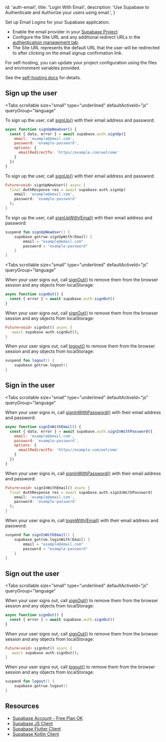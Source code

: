 
  id: 'auth-email',
  title: 'Login With Email',
  description: 'Use Supabase to Authenticate and Authorize your users using email.',
}

Set up Email Logins for your Supabase application.

- Enable the email provider in your [Supabase Project](/dashboard/project/_/auth/providers)
- Configure the Site URL and any additional redirect URLs in the [authentication management tab](/dashboard/project/_/auth/url-configuration).
- The Site URL represents the default URL that the user will be redirected to after clicking on the email signup confirmation link.

<Admonition type="info" label="Self hosting">

For self-hosting, you can update your project configuration using the files and environment variables provided.

See the [self-hosting docs](/docs/guides/hosting/overview#configuration) for details.

</Admonition>

## Sign up the user 
<Tabs
  scrollable
  size="small"
  type="underlined"
  defaultActiveId="js"
  queryGroup="language"
>
<TabPanel id="js" label="JavaScript">

To sign up the user, call [signUp()](/docs/reference/javascript/auth-signup) with their email address and password:

```js
async function signUpNewUser() {
  const { data, error } = await supabase.auth.signUp({
    email: 'example@email.com',
    password: 'example-password',
    options: {
      emailRedirectTo: 'https//example.com/welcome'
    }
  })
}
```

</TabPanel>
<TabPanel id="dart" label="Dart">

To sign up the user, call [signUp()](/docs/reference/dart/auth-signup) with their email address and password:

```dart
Future<void> signUpNewUser() async {
  final AuthResponse res = await supabase.auth.signUp(
    email: 'example@email.com',
    password: 'example-password'
  );
}
```

</TabPanel>
<TabPanel id="kotlin" label="Kotlin">

To sign up the user, call [signUpWith(Email)](/docs/reference/kotlin/auth-signup) with their email address and password:

```kotlin
suspend fun signUpNewUser() {
	supabase.gotrue.signUpWith(Email) {
		email = "example@email.com"
		password = "example-password"
	}
}
```

</TabPanel>
</Tabs>

<Tabs
  scrollable
  size="small"
  type="underlined"
  defaultActiveId="js"
  queryGroup="language"
>
<TabPanel id="js" label="JavaScript">

When your user signs out, call [signOut()](/docs/reference/javascript/auth-signout) to remove them from the browser session and any objects from localStorage:

```js
async function signOut() {
  const { error } = await supabase.auth.signOut()
}
```

</TabPanel>
<TabPanel id="dart" label="Dart">

When your user signs out, call [signOut()](/docs/reference/dart/auth-signout) to remove them from the browser session and any objects from localStorage:

```dart
Future<void> signOut() async {
   await supabase.auth.signOut();
}
```

</TabPanel>
<TabPanel id="kotlin" label="Kotlin">

When your user signs out, call [logout()](/docs/reference/kotlin/auth-signout) to remove them from the browser session and any objects from localStorage:

```kotlin
suspend fun logout() {
	supabase.gotrue.logout()
}
```

</TabPanel>
</Tabs>

## Sign in the user

<Tabs
  scrollable
  size="small"
  type="underlined"
  defaultActiveId="js"
  queryGroup="language"
>
<TabPanel id="js" label="JavaScript">

When your user signs in, call [signInWithPassword()](/docs/reference/javascript/auth-signinwithpassword) with their email address and password:

```js
async function signInWithEmail() {
  const { data, error } = await supabase.auth.signInWithPassword({
    email: 'example@email.com',
    password: 'example-password',
    options: {
      emailRedirectTo: 'https//example.com/welcome'
    }
  })
}
```

</TabPanel>
<TabPanel id="dart" label="Dart">

When your user signs in, call [signInWithPassword()](/docs/reference/dart/auth-signinwithpassword) with their email address and password:

```dart
Future<void> signInWithEmail() async {
  final AuthResponse res = await supabase.auth.signInWithPassword(
    email: 'example@email.com',
    password: 'example-password'
  );
}
```

</TabPanel>
<TabPanel id="kotlin" label="Kotlin">

When your user signs in, call [loginWith(Email)](/docs/reference/kotlin/auth-signinwithpassword) with their email address and password:

```kotlin
suspend fun signInWithEmail() {
	supabase.gotrue.loginWith(Email) {
		email = "example@email.com"
		password = "example-password"
	}
}
```

</TabPanel>
</Tabs>

## Sign out the user

<Tabs
  scrollable
  size="small"
  type="underlined"
  defaultActiveId="js"
  queryGroup="language"
>
<TabPanel id="js" label="JavaScript">

When your user signs out, call [signOut()](/docs/reference/javascript/auth-signout) to remove them from the browser session and any objects from localStorage:

```js
async function signOut() {
  const { error } = await supabase.auth.signOut()
}
```

</TabPanel>
<TabPanel id="dart" label="Dart">

When your user signs out, call [signOut()](/docs/reference/dart/auth-signout) to remove them from the browser session and any objects from localStorage:

```dart
Future<void> signOut() async {
   await supabase.auth.signOut();
}
```

</TabPanel>
<TabPanel id="kotlin" label="Kotlin">


When your user signs out, call [logout()](/docs/reference/kotlin/auth-signout) to remove them from the browser session and any objects from localStorage:

```kotlin
suspend fun logout() {
	supabase.gotrue.logout()
}
```

</TabPanel>
</Tabs>

## Resources

- [Supabase Account - Free Plan OK](https://supabase.com)
- [Supabase JS Client](https://github.com/supabase/supabase-js)
- [Supabase Flutter Client](https://github.com/supabase/supabase-flutter)
- [Supabase Kotlin Client](https://github.com/supabase-community/supabase-kt)


